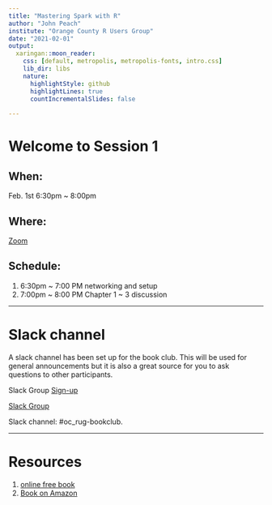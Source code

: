 ```yaml
---
title: "Mastering Spark with R"
author: "John Peach"
institute: "Orange County R Users Group"
date: "2021-02-01"
output:
  xaringan::moon_reader:
    css: [default, metropolis, metropolis-fonts, intro.css]
    lib_dir: libs
    nature:
      highlightStyle: github
      highlightLines: true
      countIncrementalSlides: false
      
---
```

<style>
pre {
    display: block;
    font-family: monospace;
    white-space: pre;
    margin: 1em 0px;
    margin-top: 0em;
    margin-right: 0px;
    margin-bottom: 0em;
    margin-left: 0px;
}
</style>

# Welcome to Session 1


## **When**: 

Feb. 1st 6:30pm ~ 8:00pm

## **Where**: 

[Zoom](https://oracle.zoom.us/j/97965194907?pwd=MmVyVk9vK24rUjI5eWt1eDJqY0FvQT09)

## **Schedule**: 

1. 6:30pm ~ 7:00 PM networking and setup
2. 7:00pm ~ 8:00 PM Chapter 1 ~ 3 discussion 

---

# Slack channel

A slack channel has been set up for the book club. This will be used for general announcements but it is also a great source for you to ask questions to other participants.

Slack Group [Sign-up](https://tinyurl.com/socalrug-slack-signup)
    
[Slack Group](https://tinyurl.com/socalrug-slack)

Slack channel: #oc_rug-bookclub.

---

# Resources

1. [online free book](https://therinspark.com/)
1. [Book on Amazon](https://www.amazon.com/dp/149204637X/)
 
